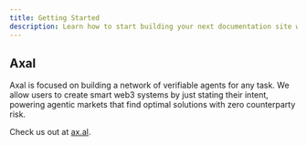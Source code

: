 ```yaml
---
title: Getting Started
description: Learn how to start building your next documentation site with Starlight by Astro.
---
```



## Axal 
Axal is focused on building a network of verifiable agents for any task. We allow users to create smart web3 systems by just stating their intent, powering agentic markets that find optimal solutions with zero counterparty risk.

Check us out at [ax.al](https://ax.al).
    